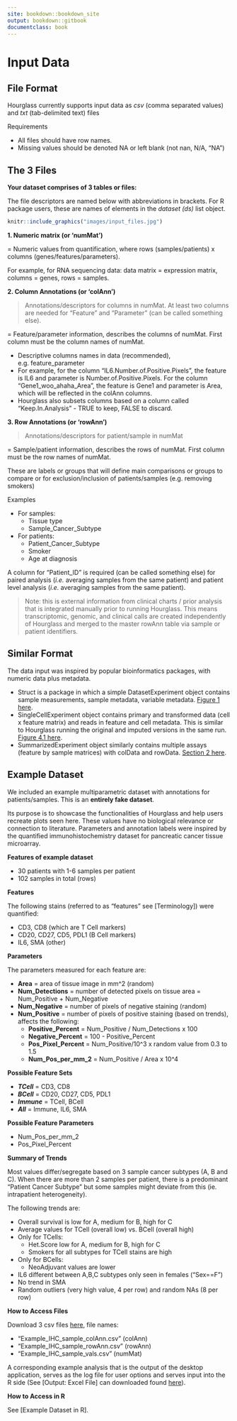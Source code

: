 ```yaml
---
site: bookdown::bookdown_site
output: bookdown::gitbook
documentclass: book
---
```

# Input Data 
## File Format
Hourglass currently supports input data as *csv* (comma separated values) and *txt* (tab-delimited text) files

Requirements

* All files should have row names.
* Missing values should be denoted NA or left blank (not nan, N/A, "NA")

## The 3 Files

**Your dataset comprises of 3 tables or files:**

The file descriptors are named below with abbreviations in brackets. For R package users, these are names of elements in the _dataset (ds)_ list object.

```r
knitr::include_graphics("images/input_files.jpg")
```

**1. Numeric matrix (or 'numMat')** 

= Numeric values from quantification, where rows (samples/patients) x columns (genes/features/parameters).

For example, for RNA sequencing data: data matrix = expression matrix, columns = genes, rows = samples.


**2. Column Annotations (or 'colAnn')** 

> Annotations/descriptors for columns in numMat. At least two columns are needed for "Feature" and "Parameter" (can be called something else). 

= Feature/parameter information, describes the columns of numMat. First column must be the column names of numMat.

* Descriptive columns names in data (recommended), e.g. feature_parameter
* For example, for the column "IL6.Number.of.Positive.Pixels", the feature is IL6 and parameter is Number.of.Positive.Pixels. For the column "Gene1_woo_ahaha_Area", the feature is Gene1 and parameter is Area, which will be reflected in the colAnn columns.
* Hourglass also subsets columns based on a column called "Keep.In.Analysis" - TRUE to keep, FALSE to discard. 

**3. Row Annotations (or 'rowAnn')**

> Annotations/descriptors for patient/sample in numMat

= Sample/patient information, describes the rows of numMat. First column must be the row names of numMat. 

These are labels or groups that will define main comparisons or groups to compare or for exclusion/inclusion of patients/samples (e.g. removing smokers)
 
Examples

* For samples:
     * Tissue type
     * Sample_Cancer_Subtype

* For patients:
     * Patient_Cancer_Subtype
     * Smoker
     * Age at diagnosis

A column for "Patient_ID" is required (can be called something else) for paired analysis (_i.e._ averaging samples from the same patient) and patient level analysis (_i.e._ averaging samples from the same patient).

> Note: this is external information from clinical charts / prior analysis that is integrated manually prior to running Hourglass. This means transcriptomic, genomic, and clinical calls are created independently of Hourglass and merged to the master rowAnn table via sample or patient identifiers.  



## Similar Format
The data input was inspired by popular bioinformatics packages, with numeric data plus metadata. 

* Struct is a package in which a simple DatasetExperiment object contains sample measurements, sample metadata, variable metadata. [Figure 1 here](https://academic.oup.com/bioinformatics/article/36/22-23/5551/6039109).
* SingleCellExperiment object contains primary and transformed data (cell x feature matrix) and reads in feature and cell metadata. This is similar to Hourglass running the original and imputed versions in the same run. [Figure 4.1 here](http://bioconductor.org/books/3.13/OSCA.intro/the-singlecellexperiment-class.html).
* SummarizedExperiment object similarly contains multiple assays (feature by sample matrices) with colData and rowData. [Section 2 here](http://bioconductor.org/packages/release/bioc/vignettes/SummarizedExperiment/inst/doc/SummarizedExperiment.html).

## Example Dataset
We included an example multiparametric dataset with annotations for patients/samples. This is an **entirely fake dataset**. 

Its purpose is to showcase the functionalities of Hourglass and help users recreate plots seen here. These values have no biological relevance or connection to literature. Parameters and annotation labels were inspired by the quantified immunohistochemistry dataset for pancreatic cancer tissue microarray.

**Features of example dataset**

* 30 patients with 1-6 samples per patient
* 102 samples in total (rows)

**Features**

The following stains (referred to as "features" see [Terminology]) were quantified:	

* CD3, CD8 (which are T Cell markers)
* CD20, CD27, CD5, PDL1 (B Cell markers)
* IL6, SMA (other)

**Parameters**

The parameters measured for each feature are:

* **Area** = area of tissue image in mm^2 (random)
* **Num_Detections** = number of detected pixels on tissue area = Num_Positive + Num_Negative
* **Num_Negative** = number of pixels of negative staining (random)
* **Num_Positive** = number of pixels of positive staining (based on trends), affects the following: 
     * **Positive_Percent** = Num_Positive / Num_Detections x 100
     * **Negative_Percent** = 100 - Positive_Percent 
     * **Pos_Pixel_Percent** = Num_Positive/10^3  x random value from 0.3 to 1.5 
     * **Num_Pos_per_mm_2** = Num_Positive / Area x 10^4
     
**Possible Feature Sets**

* **_TCell_** = CD3, CD8  
* **_BCell_** = CD20, CD27, CD5, PDL1  
* **_Immune_** = TCell, BCell  
* **_All_** = Immune, IL6, SMA  

**Possible Feature Parameters**

* Num_Pos_per_mm_2
* Pos_Pixel_Percent

**Summary of Trends**

Most values differ/segregate based on 3 sample cancer subtypes (A, B and C). When there are more than 2 samples per patient, there is a predominant "Patient Cancer Subtype" but some samples might deviate from this (ie. intrapatient heterogeneity).

The following trends are:

* Overall survival is low for A, medium for B, high for C
* Average values for TCell (overall low) vs. BCell (overall high)
* Only for TCells:  
     * Het.Score low for A, medium for B, high for C
     * Smokers for all subtypes for TCell stains are high
* Only for BCells:  
     * NeoAdjuvant values are lower
* IL6 different between A,B,C subtypes only seen in females ("Sex==F")
* No trend in SMA
* Random outliers (very high value, 4 per row) and random NAs (8 per row)


**How to Access Files**

Download 3 csv files [here](https://github.com/kazeera/Hourglass/tree/main/example/ExampleData2), file names:

* "Example_IHC_sample_colAnn.csv" (colAnn)
* "Example_IHC_sample_rowAnn.csv" (rowAnn)
* "Example_IHC_sample_vals.csv" (numMat)  

A corresponding example analysis that is the output of the desktop application, serves as the log file for user options and serves input into the R side (See [Output: Excel File] can downloaded found [here](https://github.com/kazeera/Hourglass/blob/main/example/Example_IHC_sample_UserOptions.xlsx)).

**How to Access in R**

See [Example Dataset in R].